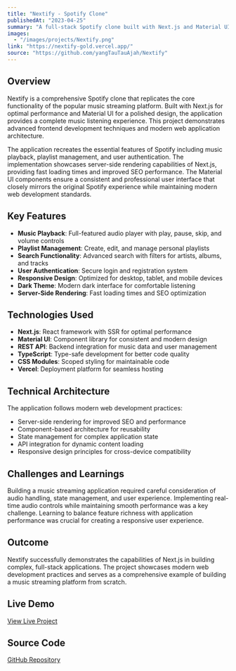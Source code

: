 ```yaml
---
title: "Nextify - Spotify Clone"
publishedAt: "2023-04-25"
summary: "A full-stack Spotify clone built with Next.js and Material UI, featuring server-side rendering and a complete music streaming experience."
images:
  - "/images/projects/Nextify.png"
link: "https://nextify-gold.vercel.app/"
source: "https://github.com/yangTauTauAjah/Nextify"
---
```


## Overview

Nextify is a comprehensive Spotify clone that replicates the core functionality of the popular music streaming platform. Built with Next.js for optimal performance and Material UI for a polished design, the application provides a complete music listening experience. This project demonstrates advanced frontend development techniques and modern web application architecture.

The application recreates the essential features of Spotify including music playback, playlist management, and user authentication. The implementation showcases server-side rendering capabilities of Next.js, providing fast loading times and improved SEO performance. The Material UI components ensure a consistent and professional user interface that closely mirrors the original Spotify experience while maintaining modern web development standards.

## Key Features

- **Music Playback**: Full-featured audio player with play, pause, skip, and volume controls
- **Playlist Management**: Create, edit, and manage personal playlists
- **Search Functionality**: Advanced search with filters for artists, albums, and tracks
- **User Authentication**: Secure login and registration system
- **Responsive Design**: Optimized for desktop, tablet, and mobile devices
- **Dark Theme**: Modern dark interface for comfortable listening
- **Server-Side Rendering**: Fast loading times and SEO optimization

## Technologies Used

- **Next.js**: React framework with SSR for optimal performance
- **Material UI**: Component library for consistent and modern design
- **REST API**: Backend integration for music data and user management
- **TypeScript**: Type-safe development for better code quality
- **CSS Modules**: Scoped styling for maintainable code
- **Vercel**: Deployment platform for seamless hosting

## Technical Architecture

The application follows modern web development practices:
- Server-side rendering for improved SEO and performance
- Component-based architecture for reusability
- State management for complex application state
- API integration for dynamic content loading
- Responsive design principles for cross-device compatibility

## Challenges and Learnings

Building a music streaming application required careful consideration of audio handling, state management, and user experience. Implementing real-time audio controls while maintaining smooth performance was a key challenge. Learning to balance feature richness with application performance was crucial for creating a responsive user experience.

## Outcome

Nextify successfully demonstrates the capabilities of Next.js in building complex, full-stack applications. The project showcases modern web development practices and serves as a comprehensive example of building a music streaming platform from scratch.

## Live Demo

[View Live Project](https://nextify-gold.vercel.app/)

## Source Code

[GitHub Repository](https://github.com/yangTauTauAjah/Nextify) 